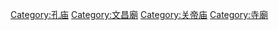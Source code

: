 {{Commons category}}
{{Category main}}

[[Category:孔庙|Category:孔庙]]
[[Category:文昌廟|Category:文昌廟]]
[[Category:关帝庙|Category:关帝庙]]
[[Category:寺廟|Category:寺廟]]